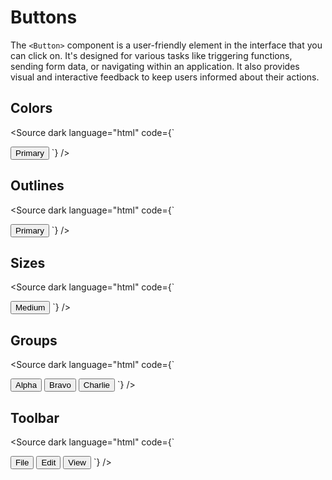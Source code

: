 
<Meta title="Components/Buttons" />

# Buttons

The `<Button>` component is a user-friendly element in the interface that you can click on. It's designed for various tasks like triggering functions, sending form data, or navigating within an application. It also provides visual and interactive feedback to keep users informed about their actions.

<Canvas>
  <Story of={ButtonStories.Basic} />
</Canvas>

<Controls of={ButtonStories.Basic} />

## Colors
<Canvas withSource="none">
  <Story of={ButtonStories.Colors} />
</Canvas>

<Source dark language="html" code={`
<script lang="ts">
</script>

<Button color="primary">Primary</Button>
`} />

## Outlines
<Canvas withSource="none">
  <Story of={ButtonStories.Outlines} />
</Canvas>

<Source dark language="html" code={`
<script lang="ts">
</script>

<Button outline color="primary">Primary</Button>
`} />

## Sizes

<Canvas withSource="none">
  <Story of={ButtonStories.Sizes} />
</Canvas>

<Source dark language="html" code={`
<script lang="ts">
</script>

<Button size="md">Medium</Button>
`} />

## Groups

<Canvas withSource="none">
  <Story of={ButtonStories.Groups} />
</Canvas>

<Source dark language="html" code={`
<script lang="ts">
</script>

<ButtonGroup>
  <Button color="primary" active>Alpha</Button>
  <Button color="primary">Bravo</Button>
  <Button color="primary">Charlie</Button>
</ButtonGroup>
`} />

## Toolbar

<Canvas withSource="none">
  <Story of={ButtonStories.Toolbar} />
</Canvas>

<Source dark language="html" code={`
<script lang="ts">
</script>

<ButtonToolbar>
  <Button color="primary">File</Button>
  <Button color="primary">Edit</Button>
  <Button color="primary">View</Button>
</ButtonToolbar>
`} />
